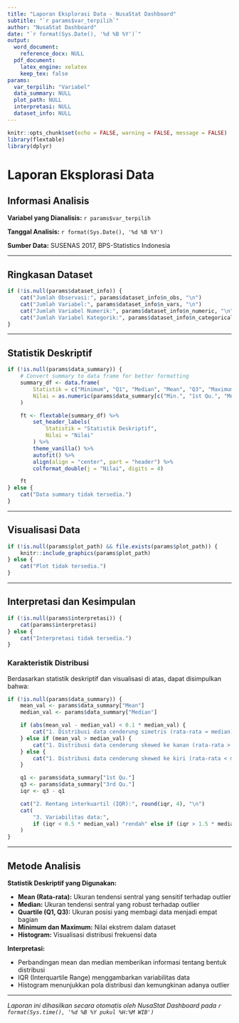 ```yaml
---
title: "Laporan Eksplorasi Data - NusaStat Dashboard"
subtitle: "`r params$var_terpilih`"
author: "NusaStat Dashboard"
date: "`r format(Sys.Date(), '%d %B %Y')`"
output:
  word_document:
    reference_docx: NULL
  pdf_document:
    latex_engine: xelatex
    keep_tex: false
params:
  var_terpilih: "Variabel"
  data_summary: NULL
  plot_path: NULL
  interpretasi: NULL
  dataset_info: NULL
---
```


```r
knitr::opts_chunk$set(echo = FALSE, warning = FALSE, message = FALSE)
library(flextable)
library(dplyr)
```

# Laporan Eksplorasi Data

## Informasi Analisis

**Variabel yang Dianalisis:** `r params$var_terpilih`

**Tanggal Analisis:** `r format(Sys.Date(), '%d %B %Y')`

**Sumber Data:** SUSENAS 2017, BPS-Statistics Indonesia

---

## Ringkasan Dataset

```r
if (!is.null(params$dataset_info)) {
    cat("Jumlah Observasi:", params$dataset_info$n_obs, "\n")
    cat("Jumlah Variabel:", params$dataset_info$n_vars, "\n")
    cat("Jumlah Variabel Numerik:", params$dataset_info$n_numeric, "\n")
    cat("Jumlah Variabel Kategorik:", params$dataset_info$n_categorical, "\n")
}
```

---

## Statistik Deskriptif

```r
if (!is.null(params$data_summary)) {
    # Convert summary to data frame for better formatting
    summary_df <- data.frame(
        Statistik = c("Minimum", "Q1", "Median", "Mean", "Q3", "Maximum"),
        Nilai = as.numeric(params$data_summary[c("Min.", "1st Qu.", "Median", "Mean", "3rd Qu.", "Max.")])
    )

    ft <- flextable(summary_df) %>%
        set_header_labels(
            Statistik = "Statistik Deskriptif",
            Nilai = "Nilai"
        ) %>%
        theme_vanilla() %>%
        autofit() %>%
        align(align = "center", part = "header") %>%
        colformat_double(j = "Nilai", digits = 4)

    ft
} else {
    cat("Data summary tidak tersedia.")
}
```

---

## Visualisasi Data

```r
if (!is.null(params$plot_path) && file.exists(params$plot_path)) {
    knitr::include_graphics(params$plot_path)
} else {
    cat("Plot tidak tersedia.")
}
```

---

## Interpretasi dan Kesimpulan

```r
if (!is.null(params$interpretasi)) {
    cat(params$interpretasi)
} else {
    cat("Interpretasi tidak tersedia.")
}
```

### Karakteristik Distribusi

Berdasarkan statistik deskriptif dan visualisasi di atas, dapat disimpulkan bahwa:

```r
if (!is.null(params$data_summary)) {
    mean_val <- params$data_summary["Mean"]
    median_val <- params$data_summary["Median"]

    if (abs(mean_val - median_val) < 0.1 * median_val) {
        cat("1. Distribusi data cenderung simetris (rata-rata ≈ median)\n")
    } else if (mean_val > median_val) {
        cat("1. Distribusi data cenderung skewed ke kanan (rata-rata > median)\n")
    } else {
        cat("1. Distribusi data cenderung skewed ke kiri (rata-rata < median)\n")
    }

    q1 <- params$data_summary["1st Qu."]
    q3 <- params$data_summary["3rd Qu."]
    iqr <- q3 - q1

    cat("2. Rentang interkuartil (IQR):", round(iqr, 4), "\n")
    cat(
        "3. Variabilitas data:",
        if (iqr < 0.5 * median_val) "rendah" else if (iqr > 1.5 * median_val) "tinggi" else "sedang", "\n"
    )
}
```

---

## Metode Analisis

**Statistik Deskriptif yang Digunakan:**

- **Mean (Rata-rata):** Ukuran tendensi sentral yang sensitif terhadap outlier
- **Median:** Ukuran tendensi sentral yang robust terhadap outlier
- **Quartile (Q1, Q3):** Ukuran posisi yang membagi data menjadi empat bagian
- **Minimum dan Maximum:** Nilai ekstrem dalam dataset
- **Histogram:** Visualisasi distribusi frekuensi data

**Interpretasi:**

- Perbandingan mean dan median memberikan informasi tentang bentuk distribusi
- IQR (Interquartile Range) menggambarkan variabilitas data
- Histogram menunjukkan pola distribusi dan kemungkinan adanya outlier

---

*Laporan ini dihasilkan secara otomatis oleh NusaStat Dashboard pada `r format(Sys.time(), '%d %B %Y pukul %H:%M WIB')`*
